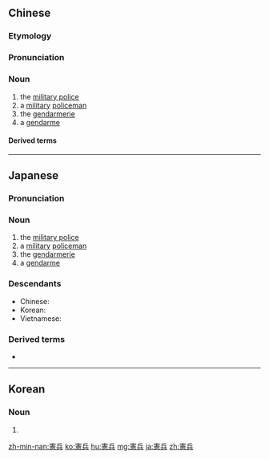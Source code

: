{{also|宪兵}}
==Chinese==
{{zh-forms|s=宪兵}}
{{wikipedia|lang=zh}}

===Etymology===
{{wasei kango||けんぺい|gendarmerie}}

===Pronunciation===
{{zh-pron
|m=xiànbīng
|c=hin3 bing1
|mn=hiàn-peng
|cat=n
}}

===Noun===
{{zh-noun}}

# the [[military police]]
# a [[military]] [[policeman]]
# the [[gendarmerie]]
# a [[gendarme]]

====Derived terms====
{{zh-der|國家憲兵:gendarmerie}}

{{zh-cat|Military|Law enforcement}}

----

==Japanese==
{{wikipedia|lang=ja}}
{{ja-kanjitab|けん|k2=ぺい|yomi=o|へい}}

===Pronunciation===
{{ja-pron|けんぺい|acc=a|y=ko}}

===Noun===
{{ja-noun|けんぺい}}

# the [[military police]]
# a [[military]] [[policeman]]
# the [[gendarmerie]]
# a [[gendarme]]

===Descendants===
* Chinese: {{zh-l|憲兵}}
* Korean: {{ko-l|헌병}}
* Vietnamese: {{vi-l|hiến binh}}

===Derived terms===
* {{l|ja|国家憲兵||[[gendarmerie]]}}

{{catlangcode|ja|Military|Law enforcement|sort=けんぺい}}

----

==Korean==
{{ko-hanjatab}}

===Noun===
{{ko-noun|hangeul=헌병|mr=hŏnbyŏng|y=hēnpyeng}}

# {{hanja form of|헌병|[[military police]]}}

[[zh-min-nan:憲兵]]
[[ko:憲兵]]
[[hu:憲兵]]
[[mg:憲兵]]
[[ja:憲兵]]
[[zh:憲兵]]